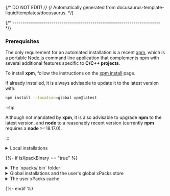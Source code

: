 {/* DO NOT EDIT! */}
{/* Automatically generated from docusaurus-template-liquid/templates/docusaurus. */}

{/* ------------------------------------------------------------------------ */}

### Prerequisites

The only requirement for an automated installation is a recent
[xpm](https://xpack.github.io/xpm/), which is a portable
[Node.js](https://nodejs.org) command line application
that complements [npm](https://docs.npmjs.com)
with several additional features specific to
**C/C++ projects**.

To install **xpm**,
follow the instructions on the
[xpm install](https://xpack.github.io/xpm/install/) page.

If already installed, it is always advisable to update it to the
latest version with:

```sh
npm install --location=global xpm@latest
```

:::tip

Although not mandated by **xpm**, it is also advisable to upgrade
**npm** to the latest version, and
**node** to a reasonably recent version (currently **npm** requires
a **node** >=18.17.0).

:::

<details>
<summary>Local installations</summary>

One of the xPack design goals is to allow each project to
select the exact versions of the {% if isXpackBinary == "true" %}tools{% else %}libraries{% endif %} it requires.

Similarly to **npm** being able to install specific versions of the
JavaScript tools into each project,
**xpm** was also designed to be able to install specific versions of the
required {% if isXpackBinary == "true" %}binary tools{% else %}libraries{% endif %} locally into each project.

Therefore, similarly to the way **npm** installs the JavaScript packages into
`node_modules`, **xpm** installs the {% if isXpackBinary == "true" %}binary tools{% else %}libraries{% endif %} into
`xpacks`. Here there will be separate folders with the installed
packages, for example
<code>xpacks/{{packageScopedName}}</code>.

{%- if isXpackBinary == "true" %}

Each such folder includes the `package.json` file with the
project metadata and a sub-folder `.content` with the extracted
binary archive. The executables are usually in `.content/bin`.

:::tip

On some platforms, names beginning with `.` (dot) might be hidden for
normal browsing, and viewing them requires
separate options (such as `ls -A`) or, in file browsers, to enable
settings such as **Show Hidden Files**.

:::
{%- endif %}

</details>

{%- if isXpackBinary == "true" %}

<details>
<summary>The `xpacks/.bin` folder</summary>

If multiple binary packages are installed, in order to allow
the executables to be accessed, one possible solution is to add
all `<package>/.content/bin` folders to the `PATH`.

To simplify matters, **npm** employs a separate `<project>/node_modules/.bin` folder
where it places links/forwarders
pointing to the actual executable files.

Similarly, **xpm** adds links/forwarders into
a separate `<project>/xpacks/.bin` folder.

With this setup, the project needs to prepend only this `.bin` folder
to the `PATH`, and all the required tools are accessible
and preferred to possible system tools.

</details>

<details>
<summary>Global installations and the user's global xPacks store</summary>

Given that some binary tools (such as toolchains) can be very large
(hundreds of megabytes or more), it is impractical to maintain multiple
copies of these tools, one for each project.

Instead, **xpm** installs the binary packages only once
into a user's global xPacks store (a platform-dependent folder
within the home folder), thereby conserving disk space when the same
tools are utilised across multiple projects.

In order to allow the projects to access the binary tools installed in the
user's global xPacks store, instead of unpacking the archives in `xpacks`,
**xpm** adds symbolic links pointing to the **user's global xPacks store**.

The outcome is functionally equivalent to installing the tools into
each project, but without the wasted disk space.

:::tip

It is possible to force a local installation into a project
by passing `--copy` to `xpm install`.

:::

If necessary, it is also possible to install packages only globally, without
creating local links/forwarders (see below).

</details>

<details>
<summary>The user xPacks cache</summary>

To save download time, all archives are first stored in a
cache, and all subsequent downloads are replaced with the
cached content.

Therefore, all published archives should be read-only and
it is not permitted to replace them at a later time.

</details>

{%- endif %}
